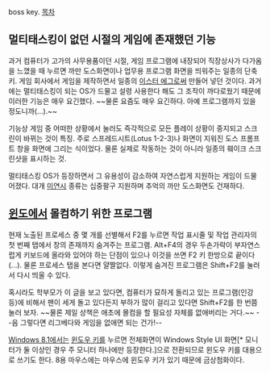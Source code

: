 boss key.
[[목차]]

== 멀티태스킹이 없던 시절의 게임에 존재했던 기능 ==
과거 컴퓨터가 고가의 사무용품이던 시절, 게임 프로그램에 내장되어 직장상사가 다가옴을 느꼈을 때 누르면 까만 도스화면이나 업무용 프로그램 화면을 띄워주는 일종의 단축키. 게임 회사에서 게임을 제작하면서 일종의 [[이스터 에그]]로써 만들어 넣던 것이다. 과거에는 멀티태스킹이 되는 OS가 드물고 설령 사용한다 해도 그 조작이 까다로웠기 때문에 이러한 기능은 매우 요긴했다. ~~물론 요즘도 매우 요긴하다. 아예 프로그램까지 있을 정도니까(...).~~

기능상 게임 중 어떠한 상황에서 눌러도 즉각적으로 모든 플레이 상황이 중지되고 스크린이 바뀌는 것이 특징. 주로 스프레드시트(Lotus 1-2-3)나 화면이 지워진 도스 프롬프트 창을 화면에 그리는 식이었다. 물론 실제로 작동하는 것이 아니라 일종의 훼이크 스크린샷을 표시하는 것.

멀티태스킹 OS가 등장하면서 그 유용성이 감소하여 자연스럽게 지원하는 게임이 드물어졌다. 대개 [[미연시]] 종류는 십중팔구 지원하며 추억의 까만 도스화면도 건재하다.

== [[Microsoft Windows|윈도]]에서 몰컴하기 위한 프로그램 ==
현재 노출된 프로세스 중 몇 개를 선별해서 F2를 누르면 작업 표시줄 및 작업 관리자의 첫 번째 탭에서 창의 존재까지 숨겨주는 프로그램. Alt+F4의 경우 두손가락이 부자연스럽게 키보드에 올라와 있어야 하는 단점이 있으나 이것을 쓰면 F2 키 한방으로 끝이다(...). 물론 프로세스 탭을 본다면 얄짤없다. 이렇게 숨겨진 프로그램은 Shift+F2를 눌러서 다시 띄울 수 있다.

혹시라도 학부모가 이 글을 보고 있다면, 컴퓨터가 묘하게 돌리고 있는 프로그램(인강 등)에 비해서 팬이 세게 돌고 있다든지 부하가 많이 걸리고 있다면 Shift+F2를 한 번쯤 눌러 보자. ~~물론 제일 상책은 애초에 몰컴을 할 필요성 자체를 없애버리는 거다.~~ --음 그렇다면 리그베다와 게임을 없애면 되는 건가!--

[[Windows 8.1]]에서는 [[윈도우 키]]를 누르면 전체화면이 Windows Style UI 화면[* 모니터가 둘 이상인 경우 주 모니터 하나에만 등장한다.]으로 전환되므로 윈도우 키를 대용으로 쓰기도 한다. 8용 마우스에는 마우스에 윈도우 키가 있기 때문에 금상첨화이다.

